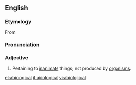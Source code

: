 ==English==

===Etymology===
From {{prefix|a|biological|t1=without|t2=relating to life}}

===Pronunciation===
{{a|US}} {{IPA|/ˌeɪ.baɪ.ə.ˈlɑdʒ.ɪ.kəl/}}

===Adjective===
{{en-adj|-}}

# Pertaining to [[inanimate]] things; not produced by [[organism]]s.

[[el:abiological]]
[[it:abiological]]
[[vi:abiological]]